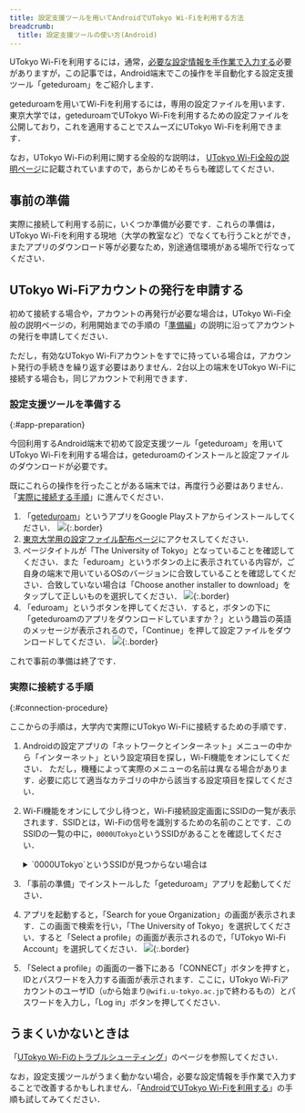 ```yaml
---
title: 設定支援ツールを用いてAndroidでUTokyo Wi-Fiを利用する方法
breadcrumb:
  title: 設定支援ツールの使い方(Android)
---
```


UTokyo Wi-Fiを利用するには，通常，[必要な設定情報を手作業で入力する](/utokyo_wifi/android#procedure)必要がありますが，この記事では，Android端末でこの操作を半自動化する設定支援ツール「geteduroam」をご紹介します．

geteduroamを用いてWi-Fiを利用するには，専用の設定ファイルを用います．東京大学では，geteduroamでUTokyo Wi-Fiを利用するための設定ファイルを公開しており，これを適用することでスムーズにUTokyo Wi-Fiを利用できます．

なお，UTokyo Wi-Fiの利用に関する全般的な説明は， [UTokyo Wi-Fi全般の説明ページ](/utokyo_wifi/)に記載されていますので，あらかじめそちらも確認してください．

## 事前の準備

実際に接続して利用する前に，いくつか準備が必要です．これらの準備は，UTokyo Wi-Fiを利用する現地（大学の教室など）でなくても行うこkとができ，またアプリのダウンロード等が必要なため，別途通信環境がある場所で行なってください．

## UTokyo Wi-Fiアカウントの発行を申請する

初めて接続する場合や，アカウントの再発行が必要な場合は，UTokyo Wi-Fi全般の説明ページの，利用開始までの手順の「[準備編](/utokyo_wifi/#apply)」の説明に沿ってアカウントの発行を申請してください．

ただし，有効なUTokyo Wi-Fiアカウントをすでに持っている場合は，アカウント発行の手続きを繰り返す必要はありません．2台以上の端末をUTokyo Wi-Fiに接続する場合も，同じアカウントで利用できます．

### 設定支援ツールを準備する
{:#app-preparation}

今回利用するAndroid端末で初めて設定支援ツール「geteduroam」を用いてUTokyo Wi-Fiを利用する場合は，geteduroamのインストールと設定ファイルのダウンロードが必要です。

既にこれらの操作を行ったことがある端末では，再度行う必要はありません．「[実際に接続する手順](#connection-procedure)」に進んでください．

1. 「[geteduroam](https://play.google.com/store/apps/details?id=app.eduroam.geteduroam&hl=ja&gl=US&pli=1)」というアプリをGoogle Playストアからインストールしてください．
    ![](img/geteduroam.png){:.border}
2. [東京大学用の設定ファイル配布ページ](https://cat.eduroam.org/?idp=7323)にアクセスしてください．
3. ページタイトルが「The University of Tokyo」となっていることを確認してください．また「eduroam」というボタンの上に表示されている内容が，ご自身の端末で用いているOSのバージョンに合致していることを確認してください．合致していない場合は「Choose another installer to download」をタップして正しいものを選択してください．
    ![](img/download-installer.png){:.border}
4. 「eduroam」というボタンを押してください．すると，ボタンの下に「geteduroamのアプリをダウンロードしていますか？」という趣旨の英語のメッセージが表示されるので，「Continue」を押して設定ファイルをダウンロードしてください．
    ![](img/download-installer-continue.png){:.border}

これで事前の準備は終了です．

### 実際に接続する手順
{:#connection-procedure}

ここからの手順は，大学内で実際にUTokyo Wi-Fiに接続するための手順です．

1. Androidの設定アプリの「ネットワークとインターネット」メニューの中から「インターネット」という設定項目を探し，Wi-Fi機能をオンにしてください． ただし，機種によって実際のメニューの名前は異なる場合があります．必要に応じて適当なカテゴリの中から該当する設定項目を探してください．
2. Wi-Fi機能をオンにして少し待つと，Wi-Fi接続設定画面にSSIDの一覧が表示されます．SSIDとは，Wi-Fiの信号を識別するための名前のことです．このSSIDの一覧の中に，`0000UTokyo`というSSIDがあることを確認してください．
    <details>
    <summary>`0000UTokyo`というSSIDが見つからない場合は</summary>
    場所によっては，UTokyo Wi-Fiの電波が届いていない可能性があります．場所を変えて再度試してみてください．これまで問題なく利用できていたにもかかわらずSSIDが見つからない場合は，[uteleconサポート窓口](/support/)から問い合わせてください．
    </details>

3. 「事前の準備」でインストールした「geteduroam」アプリを起動してください．
4. アプリを起動すると，「Search for youe Organization」の画面が表示されます．この画面で検索を行い，「The University of Tokyo」を選択してください．すると「Select a profile」の画面が表示されるので，「UTokyo Wi-Fi Account」を選択してください．
    ![](img/select-profile.png){:.border}
5. 「Select a profile」の画面の一番下にある「CONNECT」ボタンを押すと，IDとパスワードを入力する画面が表示されます．ここに，UTokyo Wi-FiアカウントのユーザID（`u`から始まり`@wifi.u-tokyo.ac.jp`で終わるもの）とパスワードを入力し，「Log in」ボタンを押してください．



## うまくいかないときは

「[UTokyo Wi-Fiのトラブルシューティング](/utokyo_wifi/trouble_shooting)」のページを参照してください．

なお，設定支援ツールがうまく動かない場合，必要な設定情報を手作業で入力することで改善するかもしれません．「[AndroidでUTokyo Wi-Fiを利用する](/utokyo_wifi/android)」の手順も試してみてください．